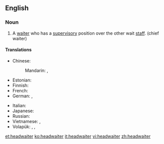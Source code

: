 ==English==

===Noun===
{{en-noun}}

# A [[waiter]] who has a [[supervisory]] position over the other wait [[staff]]. (chief waiter)

====Translations====
{{trans-top|main supervisory waiter}}
* Chinese:
*: Mandarin: {{t|cmn|服務生領班|sc=Hani}}, {{t|cmn|服务生领班|tr=fúwùshēng lǐngbān|sc=Hani}}
* Estonian: {{t|et|ülemkelner}}
* Finnish: {{t|fi|hovimestari}}
* French: {{t+|fr|maître d’hôtel|m}}
* German: {{t-|de|Oberkellner|m}}, {{t-|de|Oberkellnerin|f}}
{{trans-mid}}
* Italian: {{t|it|capocameriere|m}}
* Japanese: {{t|ja|ボーイ長|tr=bōi-chō|sc=Jpan}}
* Russian: {{t|ru|метрдотель|m|tr=mɛtrdotɛ́lʹ, metrdotɛ́lʹ|sc=Cyrl}}
* Vietnamese: {{t|vi|đầu bếp|alt=người đầu bếp}}, {{t|vi|đầu bếp}}
* Volapük: {{qualifier|male or female}} {{t+|vo|lebötan}}, {{qualifier|male}} {{t-|vo|hilebötan}}, {{qualifier|female}} {{t-|vo|jilebötan}}
{{trans-bottom}}

[[et:headwaiter]]
[[ko:headwaiter]]
[[it:headwaiter]]
[[vi:headwaiter]]
[[zh:headwaiter]]
